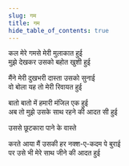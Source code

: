 ```yaml
---
slug: गम
title: गम
hide_table_of_contents: true
---
```


कल मेरे गमसे मेरी मुलाकात हुई  
मुझे देखकर उसको बहोत खुशी हुई

मैंने मेरी दुखभरी दास्ता उसको सुनाई  
वो बोला यह तो मेरी रिवायत हुई

बातो बातो में हमारी मंजिल एक हुई  
अब तो मुझे उसके साथ रहने की आदत सी हुई

उससे छूटकारा पाने के वास्ते

करते आया मैं उसकी हर नक्श-ए-कदम पे बुराई  
पर उसे भी मेरे साथ जीने की आदत हुई
